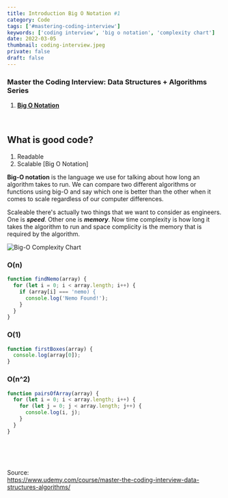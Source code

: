 ```yaml
---
title: Introduction Big O Notation #1
category: Code
tags: ['#mastering-coding-interview']
keywords: ['coding interview', 'big o notation', 'complexity chart']
date: 2022-03-05
thumbnail: coding-interview.jpeg
private: false
draft: false
---
```


### Master the Coding Interview: Data Structures + Algorithms Series
1. **[Big O Notation](#)**

<br />

## What is good code?

1. Readable
2. Scalable [Big O Notation]

**Big-O notation** is the language we use for talking about how long an algorithm takes to run. We can compare two different algorithms or functions using big-O and say which one is better than the other when it comes to scale regardless of our computer differences.

Scaleable there's actually two things that we want to consider as engineers. One is ***speed***. Other one is ***memory***. Now time complexity is how long it takes the algorithm to run and space complicity is the memory that is required by the algorithm.



![Big-O Complexity Chart](./big-o-cart.png)

### O(n)

```js
function findNemo(array) {
  for (let i = 0; i < array.length; i++) {
    if (array[i] === 'nemo) {
      console.log('Nemo Found!');
    }
  }
}
```

### O(1)

```js
function firstBoxes(array) {
  console.log(array[0]);
}
```

### O(n^2)

```js
function pairsOfArray(array) {
  for (let i = 0; i < array.length; i++) {
    for (let j = 0; j < array.length; j++) {
      console.log(i, j);
    }
  }
}
```

<br />
<br />
<br />

Source: <br />
https://www.udemy.com/course/master-the-coding-interview-data-structures-algorithms/
